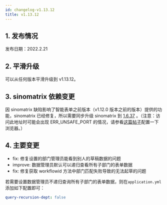 ```yaml
---
id: changelog-v1.13.12
title: v1.13.12
---
```



## 1. 发布情况

发布日期：2022.2.21

<BundleList
  version="1.13.11"
  frontend="1.13.12"
  backend="1.13.12"
  font="1.13.0"
/>

## 2. 平滑升级

可以从任何版本平滑升级到 v1.13.12。

## 3. sinomatrix 依赖变更

因 sinomatrix 缺陷影响了智能表单之前版本（v1.12.0 版本之前的版本）提供的功能，sinomatrix 已经修复，所以需要同步升级 sinomatrix 到 [1.6.37](http://47.93.34.153:10080/sino-matrix/sino-matrix/blob/master/CHANGELOG.md) 。（注意：访问此地址时可能会出现 ERR_UNSAFE_PORT 的情况，请参看[这篇帖子](https://blog.csdn.net/kjcxmx/article/details/118122483)配置一下浏览器。）

## 4. 主要变更

- fix: 修复设置的部门管理员能看到别人的草稿数据的问题
- improve: 数据管理员默认可以递归查看所有子部门的表单数据
- fix: 修复获取 workflowid 方法中部门匹配失败导致的无法起草的问题

若需要设置数据管理员不递归查询所有子部门的表单数据，则在`application.yml`添加如下配置即可：

```yml
query-recursion-dept: false
```
